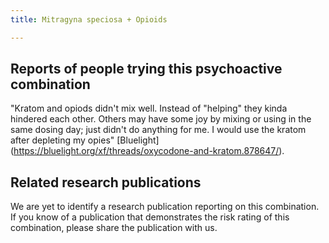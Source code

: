 ---
title: Mitragyna speciosa + Opioids

---

## Reports of people trying this psychoactive combination

"Kratom and opiods didn't mix well. Instead of "helping" they kinda hindered each other. Others may have some joy by mixing or using in the same dosing day; just didn't do anything for me.
I would use the kratom after depleting my opies" [Bluelight] (https://bluelight.org/xf/threads/oxycodone-and-kratom.878647/).

## Related research publications

We are yet to identify a research publication reporting on this combination. If you know of a publication that demonstrates the risk rating of this combination, please share the publication with us.



